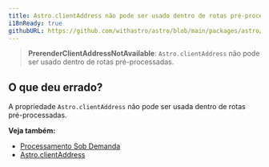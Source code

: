 ```yaml
---
title: Astro.clientAddress não pode ser usado dentro de rotas pré-processadas.
i18nReady: true
githubURL: https://github.com/withastro/astro/blob/main/packages/astro/src/core/errors/errors-data.ts
---
```


> **PrerenderClientAddressNotAvailable**: `Astro.clientAddress` não pode ser usado dentro de rotas pré-processadas.

## O que deu errado?
A propriedade `Astro.clientAddress` não pode ser usada dentro de rotas pré-processadas.

**Veja também:**
-  [Processamento Sob Demanda](/pt-br/guides/on-demand-rendering/)
-  [Astro.clientAddress](/pt-br/reference/api-reference/#clientaddress)
